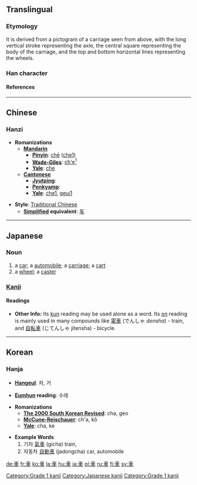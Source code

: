 {{see|车}}

==Translingual==
===Etymology===
It is derived from a pictogram of a carriage seen from above, with the long vertical stroke representing the axle, the central square representing the body of the carriage, and the top and bottom horizontal lines representing the wheels.
===Han character===
{{Han char|rn=159|rad=車|as=00|sn=7|so=|four=5000<sub>6</sub>|canj=十田十 (JWJ)|cmean= [[cart]], [[vehicle]];  [[carry]] in cart;  radical 159 [[Wiktionary:Chinese radical index 車|車]]}}
====References====
{{Han ref|kx=1239.010|dkj=38172|dj=1712.340|hdz=53511.010|uh=8ECA|ud=36554|bh=A8AE|bd=43182}}
----

==Chinese==
===Hanzi===


* '''Romanizations'''
** '''[[Mandarin]]'''
*** '''[[Pinyin]]''': [[chē]] ([[che1]])
*** '''[[Wade-Giles]]''': [[ch'e|ch'e<sup>1</sup>]]
*** '''[[Yale]]''': [[che]]
** '''[[Cantonese]]'''
*** '''[[Jyutping]]''':
*** '''[[Penkyamp]]''': 
*** '''[[Yale]]''': [[che1]], [[geui1]]

* '''Style''': [[Traditional Chinese]] 
** '''[[Simplified Chinese|Simplified]] equivalent''': [[车]]
----

== Japanese ==
=== Noun ===
{{ja-noun|k|hira=くるま|rom=kuruma}}
# a [[car]]; a [[automobile]]; a [[carriage]]; a [[cart]]
# a [[wheel]]; a [[caster]] 
=== [[kanji|Kanji]] ===
[[Category:Grade 1 kanji]]
{{ja-kanji|grade=|rs=車00|simple=}}
====Readings====
{{ja-readings|on=[[しゃ]] (sha), [[きょ]] (kyo)|kun=[[くるま]] (kuruma)}}

*'''Other Info:''' Its [[kun#Japanese|kun]] reading may be used alone as a word.  Its [[on#Japanese|on]] reading is mainly used in many compounds like [[電車]] (でんしゃ ''densha'') - train, and [[自転車]] (じてんしゃ jitensha) - bicycle.
----

==Korean==
===Hanja===

* '''[[Hangeul]]''': 차, 거

* '''[[Eumhun]] reading''': 수레

* '''Romanizations'''
** '''[[The 2000 South Korean Revised Romanization|The 2000 South Korean Revised]]''': cha, geo
** '''[[McCune-Reischauer]]''': ch'a, kŏ
** '''[[Yale]]''': cha, ke

*'''Example Words'''
*#기차 [[氣車]] (gicha) train,
*#자동차 [[自動車]] (jadongcha) car, automobile


[[Category:Japanese kanji]]
[[Category:Grade 1 kanji]]

[[de:車]]
[[fr:車]]
[[ko:車]]
[[la:車]]
[[hu:車]]
[[ja:車]]
[[pl:車]]
[[ru:車]]
[[fi:車]]
[[sv:車]]